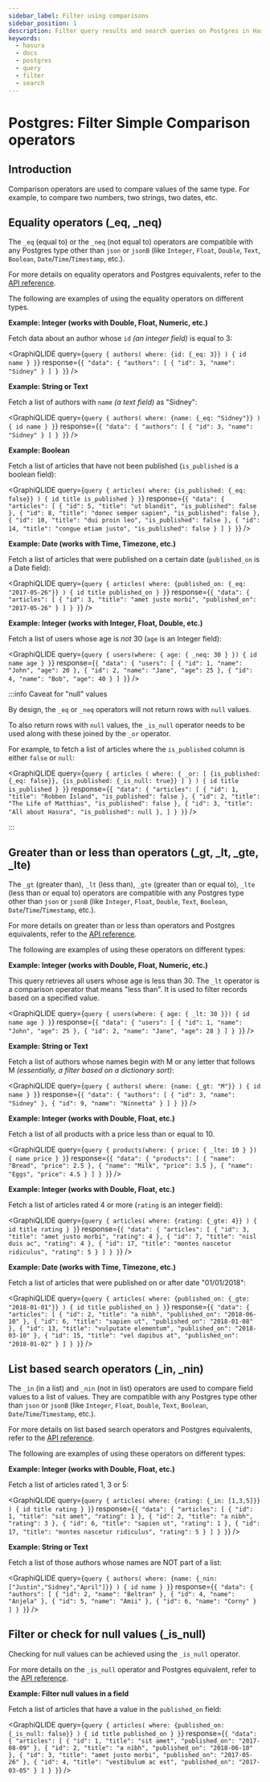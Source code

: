 ```yaml
---
sidebar_label: Filter using comparisons
sidebar_position: 1
description: Filter query results and search queries on Postgres in Hasura
keywords:
  - hasura
  - docs
  - postgres
  - query
  - filter
  - search
---
```



# Postgres: Filter Simple Comparison operators

## Introduction

Comparison operators are used to compare values of the same type. For example, to compare two numbers, two strings, two
dates, etc.

## Equality operators (\_eq, \_neq)

The `_eq` (equal to) or the `_neq` (not equal to) operators are compatible with any Postgres type other than `json` or
`jsonB` (like `Integer`, `Float`, `Double`, `Text`, `Boolean`, `Date`/`Time`/`Timestamp`, etc.).

For more details on equality operators and Postgres equivalents, refer to the
[API reference](/api-reference/graphql-api/query.mdx#generic-operators).

The following are examples of using the equality operators on different types.

**Example: Integer (works with Double, Float, Numeric, etc.)**

Fetch data about an author whose `id` _(an integer field)_ is equal to 3:

<GraphiQLIDE
  query={`query {
  authors(
    where: {id: {_eq: 3}}
  ) {
    id
    name
  }
}`}
  response={`{
  "data": {
    "authors": [
      {
        "id": 3,
        "name": "Sidney"
      }
    ]
  }
}`}
/>

**Example: String or Text**

Fetch a list of authors with `name` _(a text field)_ as "Sidney":

<GraphiQLIDE
  query={`query {
  authors(
    where: {name: {_eq: "Sidney"}}
  ) {
    id
    name
  }
}`}
  response={`{
  "data": {
    "authors": [
      {
        "id": 3,
        "name": "Sidney"
      }
    ]
  }
}`}
/>

**Example: Boolean**

Fetch a list of articles that have not been published (`is_published` is a boolean field):

<GraphiQLIDE
  query={`query {
  articles(
    where: {is_published: {_eq: false}}
  ) {
    id
    title
    is_published
  }
}`}
  response={`{
  "data": {
    "articles": [
      {
        "id": 5,
        "title": "ut blandit",
        "is_published": false
      },
      {
        "id": 8,
        "title": "donec semper sapien",
        "is_published": false
      },
      {
        "id": 10,
        "title": "dui proin leo",
        "is_published": false
      },
      {
        "id": 14,
        "title": "congue etiam justo",
        "is_published": false
      }
    ]
  }
}`}
/>

**Example: Date (works with Time, Timezone, etc.)**

Fetch a list of articles that were published on a certain date (`published_on` is a Date field):

<GraphiQLIDE
  query={`query {
  articles(
    where: {published_on: {_eq: "2017-05-26"}}
  ) {
    id
    title
    published_on
  }
}`}
  response={`{
  "data": {
    "articles": [
      {
        "id": 3,
        "title": "amet justo morbi",
        "published_on": "2017-05-26"
      }
    ]
  }
}`}
/>

**Example: Integer (works with Integer, Float, Double, etc.)**

Fetch a list of users whose age is _not_ 30 (`age` is an Integer field):

<GraphiQLIDE
  query={`query {
  users(where: { age: { _neq: 30 } }) {
    id
    name
    age
  }
}`}
  response={`{
  "data": {
    "users": [
      {
        "id": 1,
        "name": "John",
        "age": 20
      },
      {
        "id": 2,
        "name": "Jane",
        "age": 25
      },
      {
        "id": 4,
        "name": "Bob",
        "age": 40
      }
    ]
  }`}
/>

:::info Caveat for "null" values

By design, the `_eq` or `_neq` operators will not return rows with `null` values.

To also return rows with `null` values, the `_is_null` operator needs to be used along with these joined by the `_or`
operator.

For example, to fetch a list of articles where the `is_published` column is either `false` or `null`:

<GraphiQLIDE
  query={`query {
  articles (
    where: {
      _or: [
        {is_published: {_eq: false}},
        {is_published: {_is_null: true}}
      ]
    }
  )
  {
    id
    title
    is_published
  }
}`}
  response={`{
  "data": {
    "articles": [
      {
        "id": 1,
        "title": "Robben Island",
        "is_published": false
      },
      {
        "id": 2,
        "title": "The Life of Matthias",
        "is_published": false
      },
      {
        "id": 3,
        "title": "All about Hasura",
        "is_published": null
      },
    ]
  }
}`}
/>

:::

## Greater than or less than operators (\_gt, \_lt, \_gte, \_lte)

The `_gt` (greater than), `_lt` (less than), `_gte` (greater than or equal to), `_lte` (less than or equal to) operators
are compatible with any Postgres type other than `json` or `jsonB` (like `Integer`, `Float`, `Double`, `Text`,
`Boolean`, `Date`/`Time`/`Timestamp`, etc.).

For more details on greater than or less than operators and Postgres equivalents, refer to the
[API reference](/api-reference/graphql-api/query.mdx#generic-operators).

The following are examples of using these operators on different types:

**Example: Integer (works with Double, Float, Numeric, etc.)**

This query retrieves all users whose age is less than 30. The `_lt` operator is a comparison operator that means "less
than". It is used to filter records based on a specified value.

<GraphiQLIDE
  query={`query {
  users(where: { age: { _lt: 30 }}) {
    id
    name
    age
  }
}`}
  response={`{
  "data": {
    "users": [
      {
        "id": 1,
        "name": "John",
        "age": 25
      },
      {
        "id": 2,
        "name": "Jane",
        "age": 28
      }
    ]
  }
}`}
/>

**Example: String or Text**

Fetch a list of authors whose names begin with M or any letter that follows M _(essentially, a filter based on a
dictionary sort)_:

<GraphiQLIDE
  query={`query {
  authors(
    where: {name: {_gt: "M"}}
  ) {
    id
    name
  }
}`}
  response={`{
  "data": {
    "authors": [
      {
        "id": 3,
        "name": "Sidney"
      },
      {
        "id": 9,
        "name": "Ninnetta"
      }
    ]
  }
}`}
/>

**Example: Integer (works with Double, Float, etc.)**

Fetch a list of all products with a price less than or equal to 10.

<GraphiQLIDE
  query={`query {
  products(where: { price: { _lte: 10 } }) {
    name
    price
  }
}`}
  response={`{
  "data": {
    "products": [
      {
        "name": "Bread",
        "price": 2.5
      },
      {
        "name": "Milk",
        "price": 3.5
      },
      {
        "name": "Eggs",
        "price": 4.5
      }
    ]
  }
}`}
/>

**Example: Integer (works with Double, Float, etc.)**

Fetch a list of articles rated 4 or more (`rating` is an integer field):

<GraphiQLIDE
  query={`query {
  articles(
    where: {rating: {_gte: 4}}
  ) {
    id
    title
    rating
  }
}`}
  response={`{
  "data": {
    "articles": [
      {
        "id": 3,
        "title": "amet justo morbi",
        "rating": 4
      },
      {
        "id": 7,
        "title": "nisl duis ac",
        "rating": 4
      },
      {
        "id": 17,
        "title": "montes nascetur ridiculus",
        "rating": 5
      }
    ]
  }
}`}
/>

**Example: Date (works with Time, Timezone, etc.)**

Fetch a list of articles that were published on or after date "01/01/2018":

<GraphiQLIDE
  query={`query {
  articles(
    where: {published_on: {_gte: "2018-01-01"}}
  ) {
    id
    title
    published_on
  }
}`}
  response={`{
  "data": {
    "articles": [
      {
        "id": 2,
        "title": "a nibh",
        "published_on": "2018-06-10"
      },
      {
        "id": 6,
        "title": "sapien ut",
        "published_on": "2018-01-08"
      },
      {
        "id": 13,
        "title": "vulputate elementum",
        "published_on": "2018-03-10"
      },
      {
        "id": 15,
        "title": "vel dapibus at",
        "published_on": "2018-01-02"
      }
    ]
  }
}`}
/>

## List based search operators (\_in, \_nin)

The `_in` (in a list) and `_nin` (not in list) operators are used to compare field values to a list of values. They are
compatible with any Postgres type other than `json` or `jsonB` (like `Integer`, `Float`, `Double`, `Text`, `Boolean`,
`Date`/`Time`/`Timestamp`, etc.).

For more details on list based search operators and Postgres equivalents, refer to the
[API reference](/api-reference/graphql-api/query.mdx#generic-operators).

The following are examples of using these operators on different types:

**Example: Integer (works with Double, Float, etc.)**

Fetch a list of articles rated 1, 3 or 5:

<GraphiQLIDE
  query={`query {
  articles(
    where: {rating: {_in: [1,3,5]}}
  ) {
    id
    title
    rating
  }
}`}
  response={`{
  "data": {
    "articles": [
      {
        "id": 1,
        "title": "sit amet",
        "rating": 1
      },
      {
        "id": 2,
        "title": "a nibh",
        "rating": 3
      },
      {
        "id": 6,
        "title": "sapien ut",
        "rating": 1
      },
      {
        "id": 17,
        "title": "montes nascetur ridiculus",
        "rating": 5
      }
    ]
  }
}`}
/>

**Example: String or Text**

Fetch a list of those authors whose names are NOT part of a list:

<GraphiQLIDE
  query={`query {
  authors(
    where: {name: {_nin: ["Justin","Sidney","April"]}}
  ) {
    id
    name
  }
}`}
  response={`{
  "data": {
    "authors": [
      {
        "id": 2,
        "name": "Beltran"
      },
      {
        "id": 4,
        "name": "Anjela"
      },
      {
        "id": 5,
        "name": "Amii"
      },
      {
        "id": 6,
        "name": "Corny"
      }
    ]
  }
}`}
/>

## Filter or check for null values (\_is_null)

Checking for null values can be achieved using the `_is_null` operator.

For more details on the `_is_null` operator and Postgres equivalent, refer to the
[API reference](/api-reference/graphql-api/query.mdx#null-expression).

**Example: Filter null values in a field**

Fetch a list of articles that have a value in the `published_on` field:

<GraphiQLIDE
  query={`query {
  articles(
    where: {published_on: {_is_null: false}}
  ) {
    id
    title
    published_on
  }
}`}
  response={`{
  "data": {
    "articles": [
      {
        "id": 1,
        "title": "sit amet",
        "published_on": "2017-08-09"
      },
      {
        "id": 2,
        "title": "a nibh",
        "published_on": "2018-06-10"
      },
      {
        "id": 3,
        "title": "amet justo morbi",
        "published_on": "2017-05-26"
      },
      {
        "id": 4,
        "title": "vestibulum ac est",
        "published_on": "2017-03-05"
      }
    ]
  }
}`}
/>

